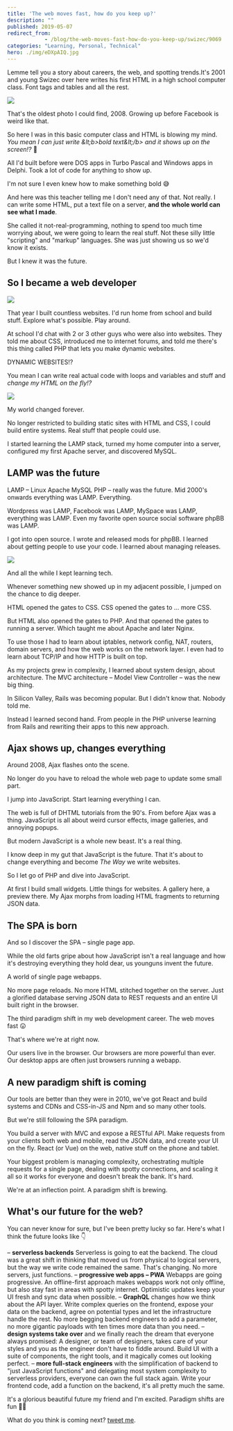 ```yaml
---
title: 'The web moves fast, how do you keep up?'
description: ""
published: 2019-05-07
redirect_from: 
            - /blog/the-web-moves-fast-how-do-you-keep-up/swizec/9069
categories: "Learning, Personal, Technical"
hero: ./img/eDXpAIQ.jpg
---
```


Lemme tell you a story about careers, the web, and spotting trends.It's 2001 and young Swizec over here writes his first HTML in a high school computer class. Font tags and tables and all the rest.

![](./img/eDXpAIQ.jpg)

That's the oldest photo I could find, 2008. Growing up before Facebook is weird like that.

So here I was in this basic computer class and HTML is blowing my mind. _You mean I can just write &amp;lt;b>bold text&amp;lt;/b> and it shows up on the screen!?_ 🤯

All I'd built before were DOS apps in Turbo Pascal and Windows apps in Delphi. Took a lot of code for anything to show up.

I'm not sure I even knew how to make something bold 😅

And here was this teacher telling me I don't need any of that. Not really. I can write some HTML, put a text file on a server, **and the whole world can see what I made**.

She called it not-real-programming, nothing to spend too much time worrying about, we were going to learn the real stuff. Not these silly little "scripting" and "markup" languages. She was just showing us so we'd know it exists.

But I knew it was the future.

## So I became a web developer

![](./img/system-files-5464be-25342b82b69f000b5c-h_1024,dpr_2-pjpjdabomb_4u2cGIFSconstruction.gif)

That year I built countless websites. I'd run home from school and build stuff. Explore what's possible. Play around.

At school I'd chat with 2 or 3 other guys who were also into websites. They told me about CSS, introduced me to internet forums, and told me there's this thing called PHP that lets you make dynamic websites.

DYNAMIC WEBSITES!?

You mean I can write real actual code with loops and variables and stuff and _change my HTML on the fly!?_

![](./img/media-xB1RqLGoBNh3W-giphy.gif)

My world changed forever.

No longer restricted to building static sites with HTML and CSS, I could build entire systems. Real stuff that people could use.

I started learning the LAMP stack, turned my home computer into a server, configured my first Apache server, and discovered MySQL.

## LAMP was the future

LAMP – Linux Apache MySQL PHP – really was the future. Mid 2000's onwards everything was LAMP. Everything.

Wordpress was LAMP, Facebook was LAMP, MySpace was LAMP, everything was LAMP. Even my favorite open source social software phpBB was LAMP.

I got into open source. I wrote and released mods for phpBB. I learned about getting people to use your code. I learned about managing releases.

![](./img/vA7WjXd.png)

And all the while I kept learning tech.

Whenever something new showed up in my adjacent possible, I jumped on the chance to dig deeper.

HTML opened the gates to CSS. CSS opened the gates to ... more CSS.

But HTML also opened the gates to PHP. And that opened the gates to running a server. Which taught me about Apache and later Nginx.

To use those I had to learn about iptables, network config, NAT, routers, domain servers, and how the web works on the network layer. I even had to learn about TCP/IP and how HTTP is built on top.

As my projects grew in complexity, I learned about system design, about architecture. The MVC architecture – Model View Controller – was the new big thing.

In Silicon Valley, Rails was becoming popular. But I didn't know that. Nobody told me.

Instead I learned second hand. From people in the PHP universe learning from Rails and rewriting their apps to this new approach.

## Ajax shows up, changes everything

Around 2008, Ajax flashes onto the scene.

No longer do you have to reload the whole web page to update some small part.

I jump into JavaScript. Start learning everything I can.

The web is full of DHTML tutorials from the 90's. From before Ajax was a thing. JavaScript is all about weird cursor effects, image galleries, and annoying popups.

But modern JavaScript is a whole new beast. It's a real thing.

I know deep in my gut that JavaScript is the future. That it's about to change everything and become _The Way_ we write websites.

So I let go of PHP and dive into JavaScript.

At first I build small widgets. Little things for websites. A gallery here, a preview there. My Ajax morphs from loading HTML fragments to returning JSON data.

## The SPA is born

And so I discover the SPA – single page app.

While the old farts gripe about how JavaScript isn't a real language and how it's destroying everything they hold dear, us younguns invent the future.

A world of single page webapps.

No more page reloads. No more HTML stitched together on the server. Just a glorified database serving JSON data to REST requests and an entire UI built right in the browser.

The third paradigm shift in my web development career. The web moves fast 😛

That's where we're at right now.

Our users live in the browser. Our browsers are more powerful than ever. Our desktop apps are often just browsers running a webapp.

## A new paradigm shift is coming

Our tools are better than they were in 2010, we've got React and build systems and CDNs and CSS-in-JS and Npm and so many other tools.

But we're still following the SPA paradigm.

You build a server with MVC and expose a RESTful API. Make requests from your clients both web and mobile, read the JSON data, and create your UI on the fly. React (or Vue) on the web, native stuff on the phone and tablet.

Your biggest problem is managing complexity, orchestrating multiple requests for a single page, dealing with spotty connections, and scaling it all so it works for everyone and doesn't break the bank. It's hard.

We're at an inflection point. A paradigm shift is brewing.

## What's our future for the web?

You can never know for sure, but I've been pretty lucky so far. Here's what I think the future looks like 👇

– **serverless backends** Serverless is going to eat the backend. The cloud was a great shift in thinking that moved us from physical to logical servers, but the way we write code remained the same. That's changing. No more servers, just functions. – **progressive web apps – PWA** Webapps are going progressive. An offline-first approach makes webapps work not only offline, but also stay fast in areas with spotty internet. Optimistic updates keep your UI fresh and sync data when possible. – **GraphQL** changes how we think about the API layer. Write complex queries on the frontend, expose your data on the backend, agree on potential types and let the infrastructure handle the rest. No more begging backend engineers to add a parameter, no more gigantic payloads with ten times more data than you need. – **design systems take over** and we finally reach the dream that everyone always promised: A designer, or team of designers, takes care of your styles and you as the engineer don't have to fiddle around. Build UI with a suite of components, the right tools, and it magically comes out looking perfect. – **more full-stack engineers** with the simplification of backend to "just JavaScript functions" and delegating most system complexity to serverless providers, everyone can own the full stack again. Write your frontend code, add a function on the backend, it's all pretty much the same.

It's a glorious beautiful future my friend and I'm excited. Paradigm shifts are fun 🏄‍♀️

What do you think is coming next? [tweet me](https://twitter.com/swizec).

